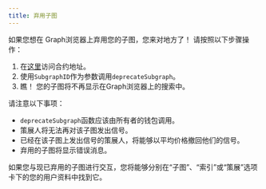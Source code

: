 ```yaml
---
title: 弃用子图
---
```


如果您想在 Graph浏览器上弃用您的子图，您来对地方了！ 请按照以下步骤操作：

1. 在[这里](https://etherscan.io/address/0xadca0dd4729c8ba3acf3e99f3a9f471ef37b6825#writeProxyContract)访问合约地址。
2. 使用`SubgraphID`作为参数调用` deprecateSubgraph `。
3. 瞧！ 您的子图将不再显示在Graph浏览器上的搜索中。

请注意以下事项：

- `deprecateSubgraph`函数应该由所有者的钱包调用。
- 策展人将无法再对该子图发出信号。
- 已经在该子图上发出信号的策展人，将能够以平均价格撤回他们的信号。
- 弃用的子图将显示错误消息。

如果您与现已弃用的子图进行交互，您将能够分别在“子图”、“索引”或“策展”选项卡下的您的用户资料中找到它。
